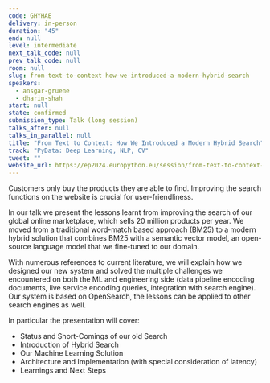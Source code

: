 ```yaml
---
code: GHYHAE
delivery: in-person
duration: "45"
end: null
level: intermediate
next_talk_code: null
prev_talk_code: null
room: null
slug: from-text-to-context-how-we-introduced-a-modern-hybrid-search
speakers:
  - ansgar-gruene
  - dharin-shah
start: null
state: confirmed
submission_type: Talk (long session)
talks_after: null
talks_in_parallel: null
title: "From Text to Context: How We Introduced a Modern Hybrid Search"
track: "PyData: Deep Learning, NLP, CV"
tweet: ""
website_url: https://ep2024.europython.eu/session/from-text-to-context-how-we-introduced-a-modern-hybrid-search
---
```


Customers only buy the products they are able to find. Improving the search
functions on the website is crucial for user-friendliness.

In our talk we present the lessons learnt from improving the search of our
global online marketplace, which sells 20 million products per year. We moved
from a traditional word-match based approach (BM25) to a modern hybrid solution
that combines BM25 with a semantic vector model, an open-source language model
that we fine-tuned to our domain.

With numerous references to current literature, we will explain how we designed
our new system and solved the multiple challenges we encountered on both the ML
and engineering side (data pipeline encoding documents, live service encoding
queries, integration with search engine). Our system is based on OpenSearch, the
lessons can be applied to other search engines as well.

In particular the presentation will cover:

- Status and Short-Comings of our old Search
- Introduction of Hybrid Search
- Our Machine Learning Solution
- Architecture and Implementation (with special consideration of latency)
- Learnings and Next Steps
